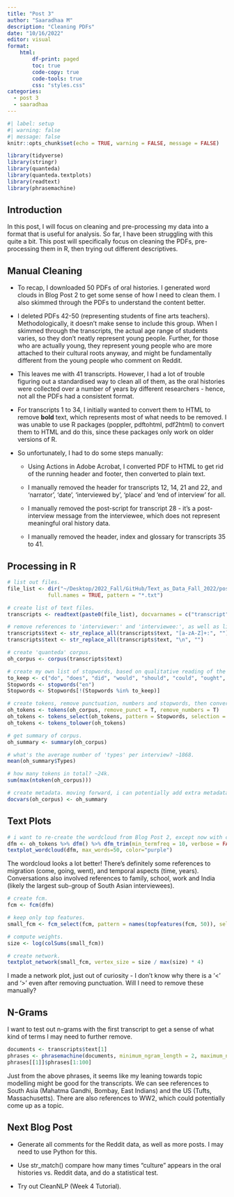 ```yaml
---
title: "Post 3"
author: "Saaradhaa M"
description: "Cleaning PDFs"
date: "10/16/2022"
editor: visual
format:
    html:
        df-print: paged
        toc: true
        code-copy: true
        code-tools: true
        css: "styles.css"
categories: 
  - post 3
  - saaradhaa
---
```


```r
#| label: setup
#| warning: false
#| message: false
knitr::opts_chunk$set(echo = TRUE, warning = FALSE, message = FALSE)
```

```r
library(tidyverse)
library(stringr)
library(quanteda)
library(quanteda.textplots)
library(readtext)
library(phrasemachine)
```

## Introduction

In this post, I will focus on cleaning and pre-processing my data into a format that is useful for analysis. So far, I have been struggling with this quite a bit. This post will specifically focus on cleaning the PDFs, pre-processing them in R, then trying out different descriptives.

## Manual Cleaning

-   To recap, I downloaded 50 PDFs of oral histories. I generated word clouds in Blog Post 2 to get some sense of how I need to clean them. I also skimmed through the PDFs to understand the content better.

-   I deleted PDFs 42-50 (representing students of fine arts teachers). Methodologically, it doesn't make sense to include this group. When I skimmed through the transcripts, the actual age range of students varies, so they don't neatly represent young people. Further, for those who are actually young, they represent young people who are more attached to their cultural roots anyway, and might be fundamentally different from the young people who comment on Reddit.

-   This leaves me with 41 transcripts. However, I had a lot of trouble figuring out a standardised way to clean all of them, as the oral histories were collected over a number of years by different researchers - hence, not all the PDFs had a consistent format.

-   For transcripts 1 to 34, I initially wanted to convert them to HTML to remove **bold** text, which represents most of what needs to be removed. I was unable to use R packages (poppler, pdftohtml, pdf2html) to convert them to HTML and do this, since these packages only work on older versions of R.

-   So unfortunately, I had to do some steps manually:

    -   Using Actions in Adobe Acrobat, I converted PDF to HTML to get rid of the running header and footer, then converted to plain text.

    -   I manually removed the header for transcripts 12, 14, 21 and 22, and 'narrator', 'date', 'interviewed by', 'place' and 'end of interview' for all.

    -   I manually removed the post-script for transcript 28 - it's a post-interview message from the interviewee, which does not represent meaningful oral history data.

    -   I manually removed the header, index and glossary for transcripts 35 to 41.

## Processing in R

```r
# list out files.
file_list <- dir("~/Desktop/2022_Fall/GitHub/Text_as_Data_Fall_2022/posts/Transcripts", 
             full.names = TRUE, pattern = "*.txt")

# create list of text files.
transcripts <- readtext(paste0(file_list), docvarnames = c("transcript", "text"))

# remove references to 'interviewer:' and 'interviewee:', as well as line breaks, '\n'. I found this website really helpful in testing out regex: https://spannbaueradam.shinyapps.io/r_regex_tester/
transcripts$text <- str_replace_all(transcripts$text, "[a-zA-Z]+:", "")
transcripts$text <- str_replace_all(transcripts$text, "\n", "")

# create 'quanteda' corpus. 
oh_corpus <- corpus(transcripts$text)

# create my own list of stopwords, based on qualitative reading of the first transcript.
to_keep <- c("do", "does", "did", "would", "should", "could", "ought", "isn't", "aren't", "wasn't", "weren't", "hasn't", "haven't", "hadn't", "doesn't", "don't", "didn't", "won't", "wouldn't", "shan't", "shouldn't", "can't", "cannot", "couldn't", "mustn't", "because", "against", "between", "into", "through", "during", "before", "after", "above", "below", "over", "under", "no", "nor", "not")
Stopwords <- stopwords("en")
Stopwords <- Stopwords[!(Stopwords %in% to_keep)]

# create tokens, remove punctuation, numbers and stopwords, then convert to lowercase.
oh_tokens <- tokens(oh_corpus, remove_punct = T, remove_numbers = T)
oh_tokens <- tokens_select(oh_tokens, pattern = Stopwords, selection = "remove")
oh_tokens <- tokens_tolower(oh_tokens)

# get summary of corpus.
oh_summary <- summary(oh_corpus)

# what's the average number of 'types' per interview? ~1868.
mean(oh_summary$Types)

# how many tokens in total? ~24k.
sum(max(ntoken(oh_corpus)))

# create metadata. moving forward, i can potentially add extra metadata, like gender of interviewee and year of immigration.
docvars(oh_corpus) <- oh_summary
```

## Text Plots

```r
# i want to re-create the wordcloud from Blog Post 2, except now with cleaned data - just for the wordcloud, i'm going to remove all stopwords, so that they don't show up in it.
dfm <- oh_tokens %>% dfm() %>% dfm_trim(min_termfreq = 10, verbose = FALSE, min_docfreq = .1, docfreq_type = "prop") %>% dfm_remove(stopwords("en"))
textplot_wordcloud(dfm, max_words=50, color="purple")
```

The wordcloud looks a lot better! There's definitely some references to migration (come, going, went), and temporal aspects (time, years). Conversations also involved references to family, school, work and India (likely the largest sub-group of South Asian interviewees).

```r
# create fcm.
fcm <- fcm(dfm)

# keep only top features.
small_fcm <- fcm_select(fcm, pattern = names(topfeatures(fcm, 50)), selection = "keep")

# compute weights.
size <- log(colSums(small_fcm))

# create network.
textplot_network(small_fcm, vertex_size = size / max(size) * 4)
```

I made a network plot, just out of curiosity - I don't know why there is a '\<' and '\>' even after removing punctuation. Will I need to remove these manually?

## N-Grams

I want to test out n-grams with the first transcript to get a sense of what kind of terms I may need to further remove.

```r
documents <- transcripts$text[1]
phrases <- phrasemachine(documents, minimum_ngram_length = 2, maximum_ngram_length = 4, return_phrase_vectors = TRUE, return_tag_sequences = TRUE)
phrases[[1]]$phrases[1:100]
```

Just from the above phrases, it seems like my leaning towards topic modelling might be good for the transcripts. We can see references to South Asia (Mahatma Gandhi, Bombay, East Indians) and the US (Tufts, Massachusetts). There are also references to WW2, which could potentially come up as a topic.

## Next Blog Post

-   Generate all comments for the Reddit data, as well as more posts. I may need to use Python for this.

-   Use str_match() compare how many times "culture" appears in the oral histories vs. Reddit data, and do a statistical test.

-   Try out CleanNLP (Week 4 Tutorial).
